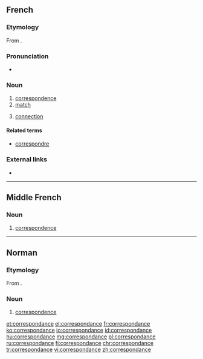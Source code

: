 ==French==

===Etymology===
From {{etyl|ML.|fr}} {{m|la|correspondentia}}.

===Pronunciation===
* {{audio|Fr-correspondance.ogg|Audio|lang=fr}}

===Noun===
{{fr-noun|f}}

# [[correspondence]]
# [[match]]
# {{context|transport|lang=fr}} [[connection]]

====Related terms====
* [[correspondre]]

===External links===
* {{R:TLFi}}

----

==Middle French==

===Noun===
{{frm-noun|f}}

# [[correspondence]] {{gloss|mutual written communication}}

----

==Norman==

===Etymology===
From {{etyl|ML.|nrf}} {{m|la|correspondentia}}.

===Noun===
{{nrf-noun|f}}

# {{lb|nrf|Jersey}} [[correspondence]]

[[et:correspondance]]
[[el:correspondance]]
[[fr:correspondance]]
[[ko:correspondance]]
[[io:correspondance]]
[[id:correspondance]]
[[hu:correspondance]]
[[mg:correspondance]]
[[pl:correspondance]]
[[ru:correspondance]]
[[fi:correspondance]]
[[chr:correspondance]]
[[tr:correspondance]]
[[vi:correspondance]]
[[zh:correspondance]]